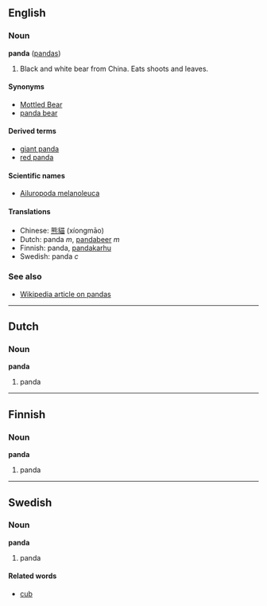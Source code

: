 ==English==
===Noun===
'''panda''' ([[pandas]])

# Black and white bear from China. Eats shoots and leaves.

====Synonyms====
*[[Mottled Bear]]<!-- not sure about capitalisation -->
*[[panda bear]]

====Derived terms====
*[[giant panda]]
*[[red panda]]

====Scientific names====
*[[Ailuropoda melanoleuca]]

====Translations====
*Chinese: [[熊貓]] (xíongmāo)
*Dutch: panda ''m'', [[pandabeer]] ''m''
*Finnish: panda, [[pandakarhu]]
*Swedish: panda ''c''

===See also===
*[[w:panda|Wikipedia article on pandas]]

----
==Dutch==
===Noun===
'''panda''' {{m}}

#panda 

----
==Finnish==
===Noun===
'''panda'''

#panda

----
==Swedish==
===Noun===
'''panda''' {{c}}

#panda

====Related words====
*[[cub]]